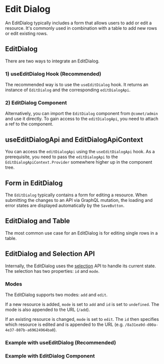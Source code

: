 

<Meta title="Docs/Components/Edit Dialog" />

# Edit Dialog

An EditDialog typically includes a form that allows users to add or edit a resource.
It's commonly used in combination with a table to add new rows or edit existing rows.

## EditDialog

There are two ways to integrate an EditDialog.

### 1) useEditDialog Hook (Recommended)

The recommended way is to use the `useEditDialog` hook.
It returns an instance of `EditDialog` and the corresponding `editDialogApi`.

<Canvas>
    <Story id="stories-components-editdialog-useeditdialog--useeditdialog" />
</Canvas>

### 2) EditDialog Component

Alternatively, you can import the `EditDialog` component from `@comet/admin` and use it directly.
To gain access to the `editDialogApi`, you need to attach a ref to the component.

<Canvas>
    <Story id="stories-components-editdialog-edit-dialog--edit-dialog" />
</Canvas>

## useEditDialogApi and EditDialogApiContext

You can access the `editDialogApi` using the `useEditDialogApi` hook.
As a prerequisite, you need to pass the `editDialogApi` to the `EditDialogApiContext.Provider` somewhere higher up
in the component tree.

<Canvas>
    <Story id="stories-components-editdialog-useeditdialogapi--useeditdialogapi" />
</Canvas>

## Form in EditDialog

The `EditDialog` typically contains a form for editing a resource.
When submitting the changes to an API via GraphQL mutation, the loading and error states are displayed automatically by the `SaveButton`.

<Canvas>
    <Story id="stories-components-editdialog-form-in-editdialog--edit-dialog-and-form-states" />
</Canvas>

## EditDialog and Table

The most common use case for an EditDialog is for editing single rows in a table.

<Canvas>
    <Story id="stories-components-editdialog-edit-dialog-user-table--edit-dialog-user-table" />
</Canvas>

## EditDialog and Selection API

Internally, the EditDialog uses the [selection](/story/docs-components-selection--page) API to handle its current state.
The selection has two properties: `id` and `mode`.

### Modes

The EditDialog supports two modes: `add` and `edit`.

If a new resource is added, `mode` is set to `add` and `id` is set to `undefined`.
The mode is also appended to the URL (`/add`).

If an existing resource is changed, `mode` is set to `edit`.
The `id` then specifies which resource is edited and is appended to the URL (e.g. `/8a31ea9d-d00a-4e37-807b-a69624964ba0`).

### Example with useEditDialog (Recommended)

<Canvas>
    <Story id="stories-components-editdialog-edit-dialog-and-selection-useeditdialog--edit-dialog-and-selection-useeditdialog" />
</Canvas>

### Example with EditDialog Component

<Canvas>
    <Story id="stories-components-editdialog-edit-dialog-and-selection-editdialog-component--edit-dialog-and-selection-editdialog-component" />
</Canvas>
